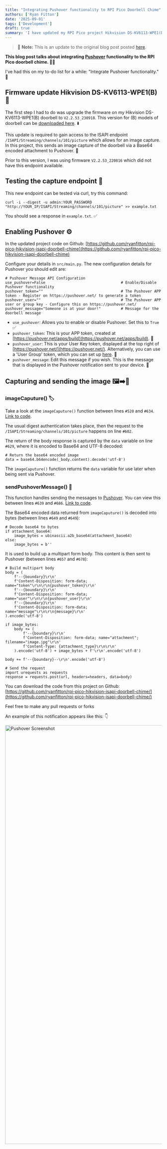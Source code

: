 ```yaml
---
title: "Integrating Pushover functionality to RPI Pico Doorbell Chime"
authors: ['Ryan Fitton']
date: '2025-09-01'
tags: ['Development']
draft: true
summary: 'I have updated my RPI Pico project Hikvision DS-KV6113-WPE1(B) doorbell chime with Pushover to provide realtime instant messaging and camera snapshot functionality.'
---
```


> 🚨 **Note:** This is an update to the original blog post posted [here](/blog/diy-doorbell-chime-for-hikvision-isapi-with-a-raspberry-pi-pico/).

**This blog post talks about integrating [Pushover](https://pushover.net/) functionality to the RPI Pico doorbell chime. 📲🔔**

I've had this on my to-do list for a while: "Integrate Pushover functionality." 📝

## Firmware update Hikvision DS-KV6113-WPE1(B) 🔄

The first step I had to do was upgrade the firmware on my Hikvision DS-KV6113-WPE1(B) doorbell to `V2.2.53_230918`. This version for (B) models of doorbell can be [downloaded here](https://www.hikvisioneurope.com/eu/portal/?dir=portal/Technical%20Materials/07%20%20Video%20Intercom/00%20%20Product%20Firmware/01%20Door%20Station%20%28KD%20KV%20KB%29/KV%20Series/KV8413%20KV8213%20KV8113%20KV6113%20KV6103%20%28B%20Version%29/V2.2.53_Build%20230918%20Protocol%202.0). ⬇️

This update is required to gain access to the ISAPI endpoint `/ISAPI/Streaming/channels/101/picture` which allows for an image capture. In this project, this sends an image capture of the doorbell via a Base64 encoded attachment to Pushover. 📸

Prior to this version, I was using firmware `V2.2.53_220816` which did not have this endpoint available.

## Testing the capture endpoint 🧪

This new endpoint can be tested via curl, try this command:

```
curl -i --digest -u admin:YOUR_PASSWORD "http://YOUR_IP/ISAPI/Streaming/channels/101/picture" >> example.txt
```

You should see a response in `example.txt`. ✅

## Enabling Pushover ⚙️

In the updated project code on Github: [https://github.com/ryanfitton/rpi-pico-hikvision-isapi-doorbell-chime](https://github.com/ryanfitton/rpi-pico-hikvision-isapi-doorbell-chime)

Configure your details in `src/main.py`. The new configuration details for Pushover you should edit are:

```
# Pushover Message API Configuration
use_pushover=False                                  # Enable/Disable Pushover functionality
pushover_token=""                                   # The Pushover APP token - Register on https://pushover.net/ to generate a token
pushover_user=""                                    # The Pushover APP user or group key - Configure this on https://pushover.net/
pushover_message="Someone is at your door!"         # Message for the doorbell message
```

* `use_pushover`: Allows you to enable or disable Pushover. Set this to `True` ✅
* `pushover_token`: This is your APP token, created at [https://pushover.net/apps/build](https://pushover.net/apps/build). 🔑
* `pushover_user`: This is your User Key token, displayed at the top right of [https://pushover.net/](https://pushover.net/). Alternatively, you can use a 'User Group' token, which you can set up [here](https://pushover.net/groups/build). 👥
* `pushover_message`: Edit this message if you wish. This is the message that is displayed in the Pushover notification sent to your device. 📨

## Capturing and sending the image 🖼️➡️📲

### imageCaputure() 🏷️

Take a look at the `imageCaputure()` function between lines `#520` and `#634`. [Link to code](https://github.com/ryanfitton/rpi-pico-hikvision-isapi-doorbell-chime/blob/71f188c5d791c56ca951182d19a6324e4ede7fa2/src/main.py#L520-L634).

The usual digest authentication takes place, then the request to the `/ISAPI/Streaming/channels/101/picture` happens on line `#602`.

The return of the body response is captured by the `data` variable on line `#629`, where it is encoded to Base64 and UTF-8 decoded:

```
# Return the base64 encoded image
data = base64.b64encode(_body.content).decode('utf-8')
```

The `imageCaputure()` function returns the `data` variable for use later when being sent via Pushover.

### sendPushoverMessage() 🚀

This function handles sending the messages to [Pushover](https://pushover.net/). You can view this between lines `#639` and `#686`. [Link to code](https://github.com/ryanfitton/rpi-pico-hikvision-isapi-doorbell-chime/blob/71f188c5d791c56ca951182d19a6324e4ede7fa2/src/main.py#L639-L686).

The Base64 encoded data returned from `imageCaputure()` is decoded into bytes (between lines `#649` and `#649`):

```
# Decode base64 to bytes
if attachment_base64:
    image_bytes = ubinascii.a2b_base64(attachment_base64)
else:
    image_bytes = b''
```

It is used to build up a multipart form body. This content is then sent to Pushover (between lines `#657` and `#678`):

```
# Build multipart body
body = (
    f'--{boundary}\r\n'
    f'Content-Disposition: form-data; name="token"\r\n\r\n{pushover_token}\r\n'
    f'--{boundary}\r\n'
    f'Content-Disposition: form-data; name="user"\r\n\r\n{pushover_user}\r\n'
    f'--{boundary}\r\n'
    f'Content-Disposition: form-data; name="message"\r\n\r\n{message}\r\n'
).encode('utf-8')

if image_bytes:
    body += (
        f'--{boundary}\r\n'
        f'Content-Disposition: form-data; name="attachment"; filename="image.jpg"\r\n'
        f'Content-Type: {attachment_type}\r\n\r\n'
    ).encode('utf-8') + image_bytes + f'\r\n'.encode('utf-8')

body += f'--{boundary}--\r\n'.encode('utf-8')

# Send the request
import urequests as requests
response = requests.post(url, headers=headers, data=body)
```

You can download the code from this project on Github: [https://github.com/ryanfitton/rpi-pico-hikvision-isapi-doorbell-chime/](https://github.com/ryanfitton/rpi-pico-hikvision-isapi-doorbell-chime/)

Feel free to make any pull requests or forks

An example of this notification appears like this: 👇

<a href="/cdn-cgi/image/quality=75,format=webp/static/img/blog/2025/09/pushover-screenshot.png" target="_blank"><img loading="lazy" src="/cdn-cgi/image/width=600,quality=75,format=webp/static/img/blog/2025/09/pushover-screenshot.png" alt="Pushover Screenshot" width="600" height="1347" /></a>